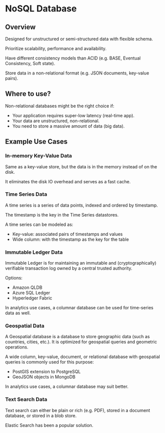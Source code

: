 # NoSQL Database

## Overview

Designed for unstructured or semi-structured data with flexible schema.

Prioritize scalability, performance and availability.

Have different consistency models than ACID (e.g. BASE, Eventual Consistency, Soft state).

Store data in a non-relational format (e.g. JSON documents, key-value pairs).


## Where to use?

Non-relational databases might be the right choice if:
- Your application requires super-low latency (real-time app).
- Your data are unstructured, non-relational.
- You need to store a massive amount of data (big data).


## Example Use Cases

### In-memory Key-Value Data

Same as a key-value store, but the data is in the memory instead of on the disk.

It eliminates the disk IO overhead and serves as a fast cache.


### Time Series Data

A time series is a series of data points, indexed and ordered by timestamp.

The timestamp is the key in the Time Series datastores.

A time series can be modeled as:
- Key-value: associated pairs of timestamps and values
- Wide column: with the timestamp as the key for the table


### Immutable Ledger Data

Immutable Ledger is for maintaining an immutable and (cryptographically) verifiable transaction log owned by a central trusted authority.

Options:
- Amazon QLDB
- Azure SQL Ledger
- Hyperledger Fabric

In analytics use cases, a columnar database can be used for time-series data as well.


### Geospatial Data

A Geospatial database is a database to store geographic data (such as countries, cities, etc.). It is optimized for geospatial queries and geometric operations.

A wide column, key-value, document, or relational database with geospatial queries is commonly used for this purpose:
- PostGIS extension to PostgreSQL
- GeoJSON objects in MongoDB

In analytics use cases, a columnar database may suit better.


### Text Search Data

Text search can either be plain or rich (e.g. PDF), stored in a document database, or stored in a blob store.

Elastic Search has been a popular solution.
